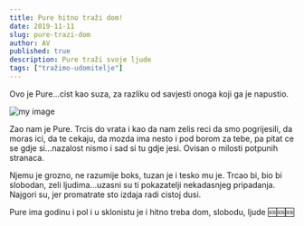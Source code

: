 ```yaml
---
title: Pure hitno traži dom!
date: 2019-11-11
slug: pure-trazi-dom
author: AV
published: true
description: Pure traži svoje ljude
tags: ["tražimo-udomitelje"]
---
```

Ovo je Pure...cist kao suza, za razliku od savjesti onoga koji ga je napustio.

![my image](./pure.jpg)

Zao nam je Pure. Trcis do vrata i kao da nam zelis reci da smo pogrijesili, da moras ici, da te cekaju, da mozda ima nesto i pod borom za tebe, pa pitat ce se gdje si...nazalost nismo i sad si tu gdje jesi. Ovisan o milosti potpunih stranaca.

Njemu je grozno, ne razumije boks, tuzan je i tesko mu je. Trcao bi, bio bi slobodan, zeli ljudima...uzasni su ti pokazatelji nekadasnjeg pripadanja. Najgori su, jer promatrate sto izdaja radi cistoj dusi.

Pure ima godinu i pol i u sklonistu je i hitno treba dom, slobodu, ljude 🆘️🆘️🆘️